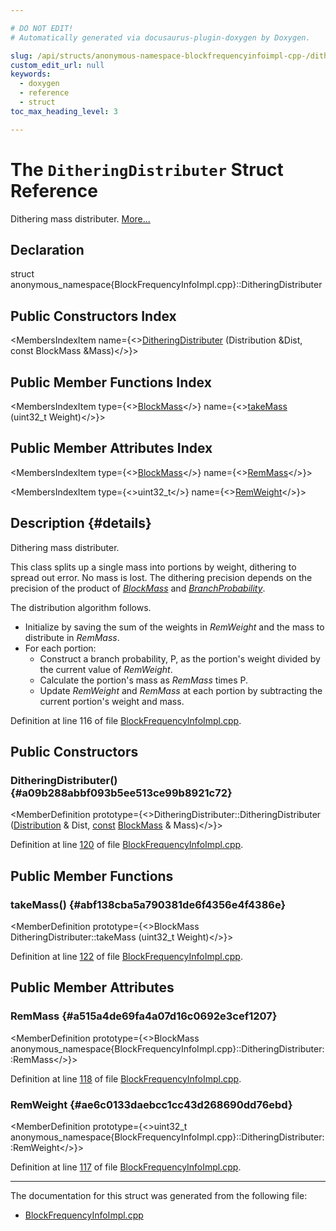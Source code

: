 ```yaml
---

# DO NOT EDIT!
# Automatically generated via docusaurus-plugin-doxygen by Doxygen.

slug: /api/structs/anonymous-namespace-blockfrequencyinfoimpl-cpp-/ditheringdistributer
custom_edit_url: null
keywords:
  - doxygen
  - reference
  - struct
toc_max_heading_level: 3

---
```





# The `DitheringDistributer` Struct Reference

<DoxygenPage pluginConfig={pluginConfig}>

Dithering mass distributer. <a href="#details">More...</a>

## Declaration

<CodeBlock>struct anonymous_namespace{BlockFrequencyInfoImpl.cpp}::DitheringDistributer</CodeBlock>

## Public Constructors Index

<MembersIndex>

<MembersIndexItem
  name={<><a href="#a09b288abbf093b5ee513ce99b8921c72">DitheringDistributer</a> (Distribution &amp;Dist, const BlockMass &amp;Mass)</>}>
</MembersIndexItem>

</MembersIndex>

## Public Member Functions Index

<MembersIndex>

<MembersIndexItem
  type={<><a href="/docs/api/classes/llvm/bfi-detail/blockmass">BlockMass</a></>}
  name={<><a href="#abf138cba5a790381de6f4356e4f4386e">takeMass</a> (uint32&#95;t Weight)</>}>
</MembersIndexItem>

</MembersIndex>

## Public Member Attributes Index

<MembersIndex>

<MembersIndexItem
  type={<><a href="/docs/api/classes/llvm/bfi-detail/blockmass">BlockMass</a></>}
  name={<><a href="#a515a4de69fa4a07d16c0692e3cef1207">RemMass</a></>}>
</MembersIndexItem>

<MembersIndexItem
  type={<>uint32&#95;t</>}
  name={<><a href="#ae6c0133daebcc1cc43d268690dd76ebd">RemWeight</a></>}>
</MembersIndexItem>

</MembersIndex>

## Description {#details}

Dithering mass distributer.

This class splits up a single mass into portions by weight, dithering to spread out error. No mass is lost. The dithering precision depends on the precision of the product of <em><a href="/docs/api/classes/llvm/bfi-detail/blockmass">BlockMass</a></em> and <em><a href="/docs/api/classes/llvm/branchprobability">BranchProbability</a></em>.

The distribution algorithm follows.


<ul>
<li>Initialize by saving the sum of the weights in <em>RemWeight</em> and the mass to distribute in <em>RemMass</em>.</li>
<li>For each portion:
<ul>
<li>Construct a branch probability, P, as the portion&#39;s weight divided by the current value of <em>RemWeight</em>.</li>
<li>Calculate the portion&#39;s mass as <em>RemMass</em> times P.</li>
<li>Update <em>RemWeight</em> and <em>RemMass</em> at each portion by subtracting the current portion&#39;s weight and mass.</li>
</ul></li>
</ul>

Definition at line 116 of file <a href="/docs/api/files/lib/lib/analysis/blockfrequencyinfoimpl-cpp">BlockFrequencyInfoImpl.cpp</a>.

<SectionDefinition>

## Public Constructors

### DitheringDistributer() {#a09b288abbf093b5ee513ce99b8921c72}

<MemberDefinition
  prototype={<>DitheringDistributer::DitheringDistributer (<a href="/docs/api/namespaces/anonymous-blockfrequencyinfoimpl-cpp-/#a03c5183992b1c37a3db46deb244a3b72">Distribution</a> &amp; Dist, <a href="/docs/api/files/lib/lib/target/lib/target/aarch64/aarch64promoteconstant-cpp/#a90f8350fecae261c25be85d38b451bff">const</a> <a href="/docs/api/classes/llvm/bfi-detail/blockmass">BlockMass</a> &amp; Mass)</>}>

Definition at line <a href="/docs/api/files/lib/lib/analysis/blockfrequencyinfoimpl-cpp/#l00120">120</a> of file <a href="/docs/api/files/lib/lib/analysis/blockfrequencyinfoimpl-cpp">BlockFrequencyInfoImpl.cpp</a>.
</MemberDefinition>

</SectionDefinition>

<SectionDefinition>

## Public Member Functions

### takeMass() {#abf138cba5a790381de6f4356e4f4386e}

<MemberDefinition
  prototype={<>BlockMass DitheringDistributer::takeMass (uint32&#95;t Weight)</>}>

Definition at line <a href="/docs/api/files/lib/lib/analysis/blockfrequencyinfoimpl-cpp/#l00122">122</a> of file <a href="/docs/api/files/lib/lib/analysis/blockfrequencyinfoimpl-cpp">BlockFrequencyInfoImpl.cpp</a>.
</MemberDefinition>

</SectionDefinition>

<SectionDefinition>

## Public Member Attributes

### RemMass {#a515a4de69fa4a07d16c0692e3cef1207}

<MemberDefinition
  prototype={<>BlockMass anonymous&#95;namespace&#123;BlockFrequencyInfoImpl.cpp&#125;::DitheringDistributer::RemMass</>}>

Definition at line <a href="/docs/api/files/lib/lib/analysis/blockfrequencyinfoimpl-cpp/#l00118">118</a> of file <a href="/docs/api/files/lib/lib/analysis/blockfrequencyinfoimpl-cpp">BlockFrequencyInfoImpl.cpp</a>.
</MemberDefinition>

### RemWeight {#ae6c0133daebcc1cc43d268690dd76ebd}

<MemberDefinition
  prototype={<>uint32&#95;t anonymous&#95;namespace&#123;BlockFrequencyInfoImpl.cpp&#125;::DitheringDistributer::RemWeight</>}>

Definition at line <a href="/docs/api/files/lib/lib/analysis/blockfrequencyinfoimpl-cpp/#l00117">117</a> of file <a href="/docs/api/files/lib/lib/analysis/blockfrequencyinfoimpl-cpp">BlockFrequencyInfoImpl.cpp</a>.
</MemberDefinition>

</SectionDefinition>

<hr/>

The documentation for this struct was generated from the following file:

<ul>
<li><a href="/docs/api/files/lib/lib/analysis/blockfrequencyinfoimpl-cpp">BlockFrequencyInfoImpl.cpp</a></li>
</ul>

</DoxygenPage>
